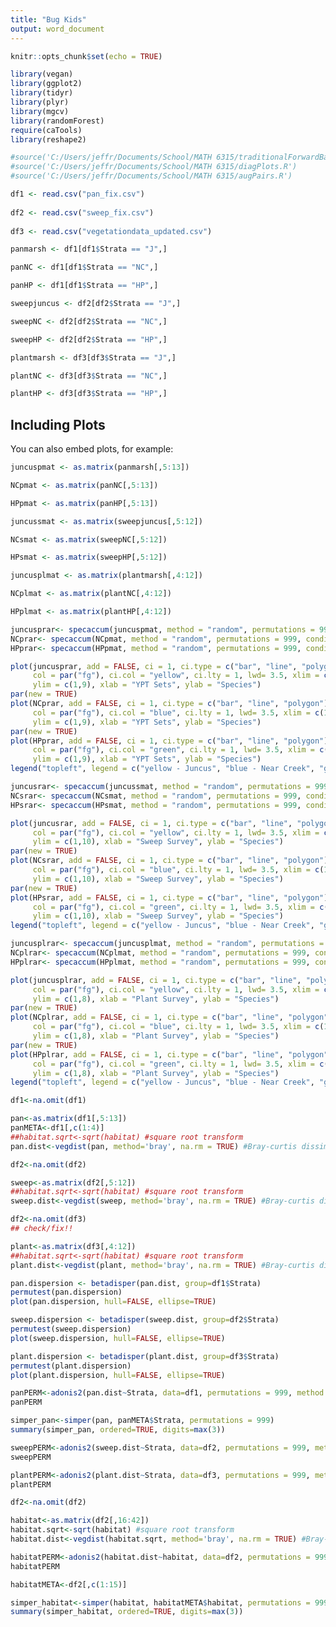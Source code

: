 ```yaml
---
title: "Bug Kids"
output: word_document
---
```


```r
knitr::opts_chunk$set(echo = TRUE)
```



```r
library(vegan)
library(ggplot2)
library(tidyr)
library(plyr)
library(mgcv)
library(randomForest)
require(caTools)
library(reshape2)

#source('C:/Users/jeffr/Documents/School/MATH 6315/traditionalForwardBackward_lm.R')
#source('C:/Users/jeffr/Documents/School/MATH 6315/diagPlots.R')
#source('C:/Users/jeffr/Documents/School/MATH 6315/augPairs.R')

df1 <- read.csv("pan_fix.csv")
  
df2 <- read.csv("sweep_fix.csv")
  
df3 <- read.csv("vegetationdata_updated.csv")

panmarsh <- df1[df1$Strata == "J",]

panNC <- df1[df1$Strata == "NC",]

panHP <- df1[df1$Strata == "HP",]

sweepjuncus <- df2[df2$Strata == "J",]

sweepNC <- df2[df2$Strata == "NC",]

sweepHP <- df2[df2$Strata == "HP",]

plantmarsh <- df3[df3$Strata == "J",]

plantNC <- df3[df3$Strata == "NC",]

plantHP <- df3[df3$Strata == "HP",]

```

## Including Plots

You can also embed plots, for example:

```r

juncuspmat <- as.matrix(panmarsh[,5:13])

NCpmat <- as.matrix(panNC[,5:13])

HPpmat <- as.matrix(panHP[,5:13])

juncussmat <- as.matrix(sweepjuncus[,5:12])

NCsmat <- as.matrix(sweepNC[,5:12])

HPsmat <- as.matrix(sweepHP[,5:12])

juncusplmat <- as.matrix(plantmarsh[,4:12])

NCplmat <- as.matrix(plantNC[,4:12])

HPplmat <- as.matrix(plantHP[,4:12])

```

```r

juncusprar<- specaccum(juncuspmat, method = "random", permutations = 999, conditioned = TRUE, gamma = "jack1")
NCprar<- specaccum(NCpmat, method = "random", permutations = 999, conditioned = TRUE, gamma = "jack1")
HPprar<- specaccum(HPpmat, method = "random", permutations = 999, conditioned = TRUE, gamma = "jack1")

plot(juncusprar, add = FALSE, ci = 1, ci.type = c("bar", "line", "polygon"), 
     col = par("fg"), ci.col = "yellow", ci.lty = 1, lwd= 3.5, xlim = c(1,10),
     ylim = c(1,9), xlab = "YPT Sets", ylab = "Species")
par(new = TRUE)
plot(NCprar, add = FALSE, ci = 1, ci.type = c("bar", "line", "polygon"), 
     col = par("fg"), ci.col = "blue", ci.lty = 1, lwd= 3.5, xlim = c(1,10), 
     ylim = c(1,9), xlab = "YPT Sets", ylab = "Species")
par(new = TRUE)
plot(HPprar, add = FALSE, ci = 1, ci.type = c("bar", "line", "polygon"), 
     col = par("fg"), ci.col = "green", ci.lty = 1, lwd= 3.5, xlim = c(1,10), 
     ylim = c(1,9), xlab = "YPT Sets", ylab = "Species")
legend("topleft", legend = c("yellow - Juncus", "blue - Near Creek", "green - Hodgepodge"))

juncusrar<- specaccum(juncussmat, method = "random", permutations = 999, conditioned = TRUE, gamma = "jack1")
NCsrar<- specaccum(NCsmat, method = "random", permutations = 999, conditioned = TRUE, gamma = "jack1")
HPsrar<- specaccum(HPsmat, method = "random", permutations = 999, conditioned = TRUE, gamma = "jack1")

plot(juncusrar, add = FALSE, ci = 1, ci.type = c("bar", "line", "polygon"), 
     col = par("fg"), ci.col = "yellow", ci.lty = 1, lwd= 3.5, xlim = c(1,10),
     ylim = c(1,10), xlab = "Sweep Survey", ylab = "Species")
par(new = TRUE)
plot(NCsrar, add = FALSE, ci = 1, ci.type = c("bar", "line", "polygon"), 
     col = par("fg"), ci.col = "blue", ci.lty = 1, lwd= 3.5, xlim = c(1,10), 
     ylim = c(1,10), xlab = "Sweep Survey", ylab = "Species")
par(new = TRUE)
plot(HPsrar, add = FALSE, ci = 1, ci.type = c("bar", "line", "polygon"), 
     col = par("fg"), ci.col = "green", ci.lty = 1, lwd= 3.5, xlim = c(1,10), 
     ylim = c(1,10), xlab = "Sweep Survey", ylab = "Species")
legend("topleft", legend = c("yellow - Juncus", "blue - Near Creek", "green - Hodgepodge"))

juncusplrar<- specaccum(juncusplmat, method = "random", permutations = 999, conditioned = TRUE, gamma = "jack1")
NCplrar<- specaccum(NCplmat, method = "random", permutations = 999, conditioned = TRUE, gamma = "jack1")
HPplrar<- specaccum(HPplmat, method = "random", permutations = 999, conditioned = TRUE, gamma = "jack1")

plot(juncusplrar, add = FALSE, ci = 1, ci.type = c("bar", "line", "polygon"), 
     col = par("fg"), ci.col = "yellow", ci.lty = 1, lwd= 3.5, xlim = c(1,10),
     ylim = c(1,8), xlab = "Plant Survey", ylab = "Species")
par(new = TRUE)
plot(NCplrar, add = FALSE, ci = 1, ci.type = c("bar", "line", "polygon"), 
     col = par("fg"), ci.col = "blue", ci.lty = 1, lwd= 3.5, xlim = c(1,10), 
     ylim = c(1,8), xlab = "Plant Survey", ylab = "Species")
par(new = TRUE)
plot(HPplrar, add = FALSE, ci = 1, ci.type = c("bar", "line", "polygon"), 
     col = par("fg"), ci.col = "green", ci.lty = 1, lwd= 3.5, xlim = c(1,10), 
     ylim = c(1,8), xlab = "Plant Survey", ylab = "Species")
legend("topleft", legend = c("yellow - Juncus", "blue - Near Creek", "green - Hodgepodge"))
```
```r

df1<-na.omit(df1)

pan<-as.matrix(df1[,5:13])
panMETA<-df1[,c(1:4)]
##habitat.sqrt<-sqrt(habitat) #square root transform
pan.dist<-vegdist(pan, method='bray', na.rm = TRUE) #Bray-curtis dissimilarity matrix

df2<-na.omit(df2)

sweep<-as.matrix(df2[,5:12])
##habitat.sqrt<-sqrt(habitat) #square root transform
sweep.dist<-vegdist(sweep, method='bray', na.rm = TRUE) #Bray-curtis dissimilarity matrix

df2<-na.omit(df3)
## check/fix!!

plant<-as.matrix(df3[,4:12])
##habitat.sqrt<-sqrt(habitat) #square root transform
plant.dist<-vegdist(plant, method='bray', na.rm = TRUE) #Bray-curtis dissimilarity matrix
```

```r

pan.dispersion <- betadisper(pan.dist, group=df1$Strata)
permutest(pan.dispersion)
plot(pan.dispersion, hull=FALSE, ellipse=TRUE)

sweep.dispersion <- betadisper(sweep.dist, group=df2$Strata)
permutest(sweep.dispersion)
plot(sweep.dispersion, hull=FALSE, ellipse=TRUE)

plant.dispersion <- betadisper(plant.dist, group=df3$Strata)
permutest(plant.dispersion)
plot(plant.dispersion, hull=FALSE, ellipse=TRUE)
```

```r
panPERM<-adonis2(pan.dist~Strata, data=df1, permutations = 999, method = "bray", strata="PLOT")
panPERM

simper_pan<-simper(pan, panMETA$Strata, permutations = 999)
summary(simper_pan, ordered=TRUE, digits=max(3))

sweepPERM<-adonis2(sweep.dist~Strata, data=df2, permutations = 999, method = "bray", strata="PLOT")
sweepPERM

plantPERM<-adonis2(plant.dist~Strata, data=df3, permutations = 999, method = "bray", strata="PLOT")
plantPERM
```
```r

df2<-na.omit(df2)

habitat<-as.matrix(df2[,16:42])
habitat.sqrt<-sqrt(habitat) #square root transform
habitat.dist<-vegdist(habitat.sqrt, method='bray', na.rm = TRUE) #Bray-curtis dissimilarity matrix

habitatPERM<-adonis2(habitat.dist~habitat, data=df2, permutations = 999, method = "bray", strata="PLOT")
habitatPERM

habitatMETA<-df2[,c(1:15)]

simper_habitat<-simper(habitat, habitatMETA$habitat, permutations = 999)
summary(simper_habitat, ordered=TRUE, digits=max(3))

```
